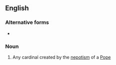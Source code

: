 {{also|cardinal nephew|Cardinal Nephew}}
==English==
{{wikipedia}}

===Alternative forms===
* {{l|en|cardinal nephew}}

===Noun===
{{en-noun|head=[[cardinal]]-[[nephew]]}}

# Any cardinal created by the [[nepotism]] of a [[Pope]]